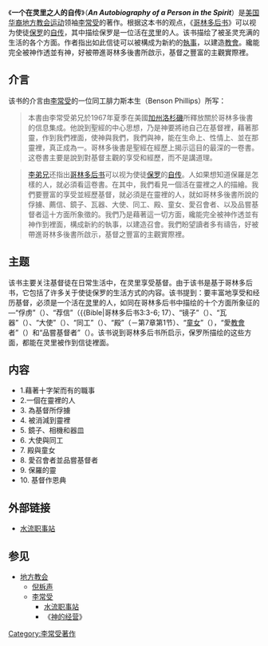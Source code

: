 {{Infobox Book 
| name          = 一个在灵里之人的自传<br />An Autobiography Of A Person In The Spirit
| title_orig    = 
| translator    = 
| image         = 
| image_caption = 
| author        = [[李常受|李常受]]
| illustrator   = 
| cover_artist  = 
| country       = {{USA}}
| language      = [[英语|英语]]
| series        = 
| subject       = 享受与经历基督
| genre         = [[基督教|基督教]]
| publisher     = [[水流职事站|水流职事站]]
| release_date  = 1986年
| english_release_date =
| media_type    = 
| pages         = 88
| isbn          = 0-87083-261-1
| preceded_by   = 
| followed_by   = 
}}

《'''一个在灵里之人的自传'''》（'''''An Autobiography of a Person in the Spirit'''''）是[[华裔美国人|美国华裔]][[地方教会|地方教会运动]]领袖[[李常受|李常受]]的著作。根据这本书的观点，《[[哥林多后书|哥林多后书]]》可以视为使徒[[保罗|保罗]]的[[自传|自传]]，其中描绘保罗是一位活在[[灵|灵]]里的人。该书描绘了被圣灵充满的生活的各个方面。作者指出如此信徒可以被構成为新約的[[執事|執事]]，以建造[[教會|教會]]。纔能完全被神作透並有神，好被帶進哥林多後書所啟示，基督之豐富的主觀實際裡。

== 介言 ==
该书的介言由[[李常受|李常受]]的一位同工腓力斯本生（Benson Phillips）所写： 

<blockquote>本書由李常受弟兄於1967年夏季在美國[[加州|加州]][[洛杉磯|洛杉磯]]所釋放關於哥林多後書的信息集成。他說到聖經的中心思想，乃是神要將祂自己在基督裡，藉著那靈，作到我們裡面，使神與我們，我們與神，能在生命上、性情上、並在那靈裡，真正成為一。哥林多後書是聖經在經歷上揭示這目的最深的一卷書。这卷書主要是說到對基督主觀的享受和經歷，而不是講道理。</blockquote>

<blockquote>[[李常受|李弟兄]]还指出[[哥林多后书|哥林多后书]]可以视为使徒[[保罗|保罗]]的[[自传|自传]]。人如果想知道保羅是怎樣的人，就必須看這卷書。在其中，我們看見一個活在靈裡之人的描繪。我們要豐富的享受並經歷基督，就必須是在靈裡的人，就如哥林多後書所說的俘擄、薦信、鏡子、瓦器、大使、同工、殿、童女、愛召會者、以及品嘗基督者這十方面所象徵的。我們乃是藉著這一切方面，纔能完全被神作透並有神作到裡面，構成新約的執事，以建造召會。我們盼望讀者多有禱告，好被帶進哥林多後書所啟示，基督之豐富的主觀實際裡。</blockquote>

== 主题 ==
该书主要关注基督徒在日常生活中，在灵里享受基督。由于该书是基于哥林多后书，它包括了许多关于使徒保罗的生活方式的内容。该书提到：要丰富地享受和经历基督，必须是一个活在[[灵|灵]]里的人，如同在哥林多后书中描绘的十个方面所象征的 —“俘虏”（{{Bible|哥林多后书|2|14-16}}）、“荐信”（{{Bible|哥林多后书3:3-6; 17）、“镜子”（{{Bible|哥林多后书|3|16,18}}）、“瓦器”（{{Bible|哥林多后书|47}}）、“大使”（{{Bible|哥林多后书5|4,5,9,10,13-17,20}}）、“同工”（{{Bible|哥林多后书|6|1,4-10}}）、“殿”（{{Bible|哥林多后书|6|14}}－第7章第1节）、“[[处女|童女]]”（{{Bible|哥林多后书|11|2,3}}），“愛[[教會|教會]]者”（{{Bible|哥林多后书|1|1|11|28,29}}）和“品嘗基督者”（{{Bible|哥林多后书|12|7-10,11-19}}）。该书说到哥林多后书所启示，保罗所描绘的这些方面，都能在灵里被作到信徒裡面。

== 内容 ==
*1.藉著十字架而有的職事
*2.一個在靈裡的人
*3. 為基督所俘擄
*4. 被消減到靈裡
*5. 鏡子、相機和器皿
*6. 大使與同工
*7. 殿與童女
*8. 愛召會者並品嘗基督者
*9. 保羅的靈
*10. 基督作恩典

== 外部链接 ==
*[http://www.lsm.org/ 水流职事站] {{Wayback|url=http://www.lsm.org/ |date=20070504004843 }}

== 参见 ==
*[[地方教会|地方教会]]
**[[倪柝声|倪柝声]]
**[[李常受|李常受]]
***[[水流职事站|水流职事站]]
***《[[神的经营|神的经营]]》

[[Category:李常受著作|Category:李常受著作]]